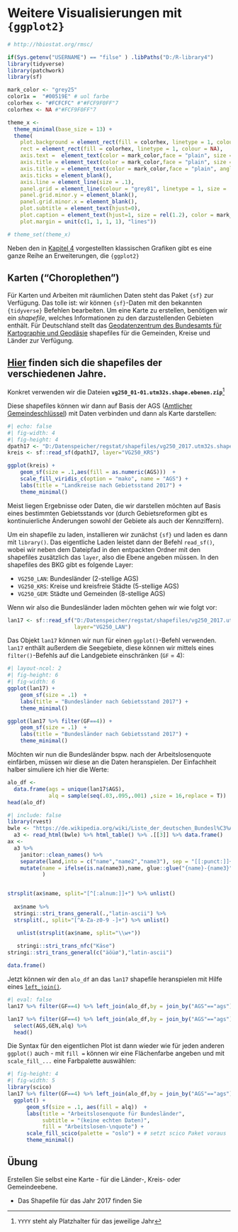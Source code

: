 # Weitere Visualisierungen mit `{ggplot2}` {#viz2}

```r
# http://hbiostat.org/rmsc/

if(Sys.getenv("USERNAME") == "filse" ) .libPaths("D:/R-library4") 
library(tidyverse)
library(patchwork)
library(sf)

mark_color <- "grey25"
color1x =  "#00519E" # uol farbe
colorhex <- "#FCFCFC" #"#FCF9F0FF"7
colorhex <- NA #"#FCF9F0FF"7

theme_x <- 
  theme_minimal(base_size = 13) +
  theme(
    plot.background = element_rect(fill = colorhex, linetype = 1, colour = NA),
    rect = element_rect(fill = colorhex, linetype = 1, colour = NA),
    axis.text =  element_text(color = mark_color,face = "plain", size = rel(.75), angle = 0), 
    axis.title = element_text(color = mark_color,face = "plain", size = rel(1), angle = 0), 
    axis.title.y = element_text(color = mark_color,face = "plain", angle = 0,vjust = .5), 
    axis.ticks = element_blank(),
    axis.line = element_line(size = .1), 
    panel.grid = element_line(colour = "grey81", linetype = 1, size = .15), 
    panel.grid.minor.y = element_blank(), 
    panel.grid.minor.x = element_blank(), 
    plot.subtitle = element_text(hjust=0),
    plot.caption = element_text(hjust=1, size = rel(1.2), color = mark_color),
    plot.margin = unit(c(1, 1, 1, 1), "lines"))

# theme_set(theme_x)

```

Neben den in [Kapitel 4](#viz) vorgestellten klassischen Grafiken gibt es eine ganze Reihe an Erweiterungen, die `{ggplot2}` 

## Karten ("Choroplethen") {#map}

Für Karten und Arbeiten mit räumlichen Daten steht das Paket `{sf}` zur Verfügung. 
Das tolle ist: wir können `{sf}`-Daten mit den bekannten  `{tidyverse}` Befehlen bearbeiten. 
Um eine Karte zu erstellen, benötigen wir ein *shapefile*, welches Informationen zu den darzustellenden Gebieten enthält. 
Für Deutschland stellt das [Geodatenzentrum des Bundesamts für Kartographie und Geodäsie](http://gdz.bkg.bund.de/) shapefiles für die Gemeinden, Kreise und Länder zur Verfügung.

::: {.callout-tip}
## [Hier](https://daten.gdz.bkg.bund.de/produkte/vg/vg250_ebenen_0101/) finden sich die shapefiles der verschiedenen Jahre.

Konkret verwenden wir die Dateien **`vg250_01-01.utm32s.shape.ebenen.zip`**[^shpfl] 

:::

[^shpfl]: `YYYY` steht aly Platzhalter für das jeweilige Jahr

Diese shapefiles können wir dann auf Basis der AGS ([Amtlicher Gemeindeschlüssel](https://de.wikipedia.org/wiki/Amtlicher_Gemeindeschl%C3%BCssel)) mit Daten verbinden und dann als Karte darstellen:

```r
#| echo: false
#| fig-width: 4
#| fig-height: 4
dpath17 <- "D:/Datenspeicher/regstat/shapefiles/vg250_2017.utm32s.shape.ebenen/vg250_ebenen"
kreis <- sf::read_sf(dpath17, layer="VG250_KRS")

ggplot(kreis) + 
    geom_sf(size = .1,aes(fill = as.numeric(AGS)))  +
    scale_fill_viridis_c(option = "mako", name = "AGS") +
    labs(title = "Landkreise nach Gebietsstand 2017") +
    theme_minimal()
```



Meist liegen Ergebnisse oder Daten, die wir darstellen möchten auf Basis eines bestimmten Gebietsstands vor (durch Gebietsreformen gibt es kontinuierliche Änderungen sowohl der Gebiete als auch der Kennziffern).


Um ein shapefile zu laden, installieren wir zunächst `{sf}` und laden es dann mit `library()`. 
Das eigentliche Laden leistet dann der Befehl `read_sf()`, wobei wir neben dem Dateipfad in den entpackten Ordner mit den shapefiles zusätzlich das `layer`, also die Ebene angeben müssen. 
In den shapefiles des BKG gibt es folgende Layer:

+ `VG250_LAN`: Bundesländer (2-stellige AGS)
+ `VG250_KRS`: Kreise und kreisfreie Städte (5-stellige AGS)
+ `VG250_GEM`: Städte und Gemeinden (8-stellige AGS)

Wenn wir also die Bundesländer laden möchten gehen wir wie folgt vor:
```r
lan17 <- sf::read_sf("D:/Datenspeicher/regstat/shapefiles/vg250_2017.utm32s.shape.ebenen/vg250_ebenen",
                     layer="VG250_LAN")
```

Das Objekt `lan17` können wir nun für einen `ggplot()`-Befehl verwenden.
`lan17` enthält außerdem die Seegebiete, diese können wir mittels eines `filter()`-Befehls auf die Landgebiete einschränken (`GF` = 4):
```r
#| layout-ncol: 2
#| fig-height: 6
#| fig-width: 6
ggplot(lan17) + 
    geom_sf(size = .1)  +
    labs(title = "Bundesländer nach Gebietsstand 2017") +
    theme_minimal()

ggplot(lan17 %>% filter(GF==4)) + 
    geom_sf(size = .1)  +
    labs(title = "Bundesländer nach Gebietsstand 2017") +
    theme_minimal()
```


Möchten wir nun die Bundesländer bspw. nach der Arbeitslosenquote einfärben, müssen wir diese an die Daten heranspielen. 
Der Einfachheit halber simuliere ich hier die Werte:

```r
alo_df <- 
  data.frame(ags = unique(lan17$AGS),
             alq = sample(seq(.03,.095,.001) ,size = 16,replace = T))
head(alo_df)
```


```r
#| include: false
library(rvest)
bwle <- "https://de.wikipedia.org/wiki/Liste_der_deutschen_Bundesl%C3%A4nder_nach_Arbeitslosenquote"
  a3 <- read_html(bwle) %>% html_table() %>% .[[3]] %>% data.frame()
ax <- 
  a3 %>% 
    janitor::clean_names() %>% 
    separate(land,into = c("name","name2","name3"), sep = "[[:punct:]]+") %>% 
    mutate(name = ifelse(is.na(name3),name, glue::glue("{name}-{name3}"))
           )


strsplit(ax$name, split="[^[:alnum:]]+") %>% unlist()
  
  ax$name %>% 
  stringi::stri_trans_general(.,"latin-ascii") %>% 
  strsplit(., split="[^A-Za-z0-9 -]+") %>% unlist()

   unlist(strsplit(ax$name, split="\\w+"))
   
   stringi::stri_trans_nfc("Käse")
stringi::stri_trans_general(c("äöüø"),"latin-ascii")

data.frame()
```

Jetzt können wir den `alo_df` an das `lan17` shapefile heranspielen mit Hilfe eines [`left_join()`](#join).
```r
#| eval: false
lan17 %>% filter(GF==4) %>% left_join(alo_df,by = join_by("AGS"=="ags"))
```

```r
lan17 %>% filter(GF==4) %>% left_join(alo_df,by = join_by("AGS"=="ags")) %>% 
  select(AGS,GEN,alq) %>% 
  head()
```

Die Syntax für den eigentlichen Plot ist dann wieder wie für jeden anderen `ggplot()` auch - mit `fill =` können wir eine Flächenfarbe angeben und mit `scale_fill_...` eine Farbpalette auswählen:
```r
#| fig-height: 4
#| fig-width: 5
library(scico)
lan17 %>% filter(GF==4) %>% left_join(alo_df,by = join_by("AGS"=="ags")) %>% 
  ggplot() + 
      geom_sf(size = .1, aes(fill = alq))  +
      labs(title = "Arbeitslosenquote für Bundesländer",
           subtitle = "(keine echten Daten)",
           fill = "Arbeitslosen-\nquote") +
      scale_fill_scico(palette = "oslo") + # setzt scico Paket voraus
      theme_minimal()
```


## Übung

Erstellen Sie selbst eine Karte - für die Länder-, Kreis- oder Gemeindeebene.

+ Das Shapefile für das Jahr 2017 finden Sie 